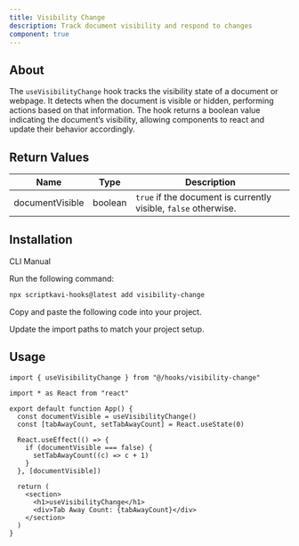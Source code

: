 ```yaml
---
title: Visibility Change
description: Track document visibility and respond to changes
component: true
---
```


## About

The `useVisibilityChange` hook tracks the visibility state of a document or webpage. It detects when the document is visible or hidden, performing actions based on that information. The hook returns a boolean value indicating the document’s visibility, allowing components to react and update their behavior accordingly.

## Return Values

| Name            | Type    | Description                                                     |
| --------------- | ------- | --------------------------------------------------------------- |
| documentVisible | boolean | `true` if the document is currently visible, `false` otherwise. |

## Installation

<Tabs defaultValue="cli">

<TabsList>
  <TabsTrigger value="cli">CLI</TabsTrigger>
  <TabsTrigger value="manual">Manual</TabsTrigger>
</TabsList>

<TabsContent value="cli">

<Steps>

<Step>Run the following command:</Step>

```bash
npx scriptkavi-hooks@latest add visibility-change
```

</Steps>

</TabsContent>

<TabsContent value="manual">

<Steps>

<Step>Copy and paste the following code into your project.</Step>

<ComponentSource name="visibility-change" />

<Step>Update the import paths to match your project setup.</Step>

</Steps>

</TabsContent>

</Tabs>

## Usage

```tsx
import { useVisibilityChange } from "@/hooks/visibility-change"
```

```tsx
import * as React from "react"

export default function App() {
  const documentVisible = useVisibilityChange()
  const [tabAwayCount, setTabAwayCount] = React.useState(0)

  React.useEffect(() => {
    if (documentVisible === false) {
      setTabAwayCount((c) => c + 1)
    }
  }, [documentVisible])

  return (
    <section>
      <h1>useVisibilityChange</h1>
      <div>Tab Away Count: {tabAwayCount}</div>
    </section>
  )
}
```
